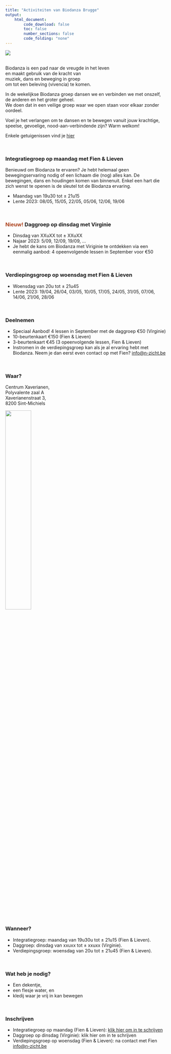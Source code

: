 ```yaml
---
title: "Activiteiten van Biodanza Brugge"
output:
    html_document:
        code_download: false
        toc: false
        number_sections: false
        code_folding: "none"
---
```


![](./figs/activiteiten2023.png)  

</br>
Biodanza is een pad naar de vreugde in het leven  
en maakt gebruik van de kracht van  
muziek, dans en beweging in groep  
om tot een beleving (vivencia) te komen.  

In de wekelijkse Biodanza groep dansen we en verbinden we met onszelf, de anderen en het groter geheel.   
We doen dat in een veilige groep waar we open staan voor elkaar zonder oordeel.

Voel je het verlangen om te dansen en te bewegen vanuit jouw krachtige, speelse, gevoelige, nood-aan-verbindende zijn? Warm welkom!

Enkele getuigenissen vind je [hier](getuigenissen.html)

</br>

### Integratiegroep op maandag met Fien & Lieven 

Benieuwd om Biodanza te ervaren? Je hebt helemaal geen bewegingservaring nodig of een lichaam die (nog) alles kan. De bewegingen, dans en houdingen komen van binnenuit. Enkel een hart die zich wenst te openen is de sleutel tot de Biodanza ervaring.  

- Maandag van 19u30 tot $\pm$ 21u15
- Lente 2023: 08/05, 15/05, 22/05, 05/06, 12/06, 19/06

</br>

### <span style="color:#AD441F">Nieuw!</span> Daggroep op dinsdag met Virginie 


- Dinsdag van XXuXX tot $\pm$ XXuXX
- Najaar 2023: 5/09, 12/09, 19/09, ...
- Je hebt de kans om Biodanza met Viriginie te ontdekken via een eenmalig aanbod: 4 opeenvolgende lessen in September voor €50 

</br>

### Verdiepingsgroep op woensdag met Fien & Lieven 

- Woensdag van 20u tot $\pm$ 21u45
- Lente 2023: 19/04, 26/04, 03/05, 10/05, 17/05, 24/05, 31/05, 07/06, 14/06, 21/06, 28/06

 

</br>

### Deelnemen

  - Speciaal Aanbod! 4 lessen in September met de daggroep €50 (Virginie)
  - 10-beurtenkaart €150 (Fien & Lieven)
  - 3-beurtenkaart €45 (3 opeenvolgende lessen, Fien & Lieven)
  - Instromen in de verdiepingsgroep kan als je al ervaring hebt met Biodanza. Neem je dan eerst even contact op met Fien? [info@n-zicht.be](mailto:info@n-zicht.be) 

</br>

### Waar? 

Centrum Xaverianen,  
Polyvalente zaal A  
Xaverianenstraat 3,  
8200 Sint-Michiels

![](https://www.brugge.be/files/uploads/imagecache/Origineel/images/news/xaverianen_ingang.jpg){width=40%}

</br>

### Wanneer? 

- Integratiegroep: maandag van 19u30u tot $\pm$ 21u15 (Fien & Lieven).
- Daggroep: dinsdag van xxuxx tot $\pm$ xxuxx (Virginie). 
- Verdiepingsgroep: woensdag van 20u tot $\pm$ 21u45 (Fien & Lieven).

</br>

### Wat heb je nodig? 

  - Een dekentje,
  - een flesje water, en
  - kledij waar je vrij in kan bewegen
  
</br>

### Inschrijven 

- Integratiegroep op maandag (Fien & Lieven): [klik hier om in te schrijven](./inschrijvenIntegratieGroep.html)
- Daggroep op dinsdag (Virginie): klik hier om in te schrijven
- Verdiepingsgroep op woensdag (Fien & Lieven): na contact met Fien [info@n-zicht.be](mailto:info@n-zicht.be) 

